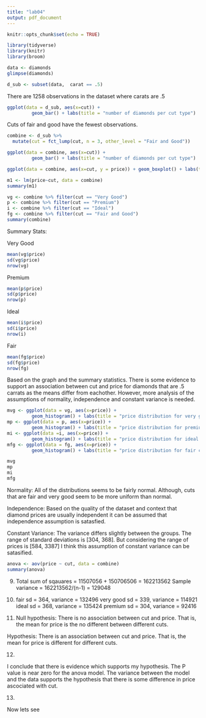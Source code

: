 ```yaml
---
title: "lab04"
output: pdf_document
---
```


```r
knitr::opts_chunk$set(echo = TRUE)
```
```r
library(tidyverse)
library(knitr)
library(broom)
```
```r
data <- diamonds
glimpse(diamonds)
```
```r
d_sub <- subset(data,  carat == .5)
```
There are 1258 observations in the dataset where carats are .5

```r
ggplot(data = d_sub, aes(x=cut)) +
         geom_bar() + labs(title = "number of diamonds per cut type")

```
Cuts of fair and good have the fewest observations. 

```r
combine <- d_sub %>% 
  mutate(cut = fct_lump(cut, n = 3, other_level = "Fair and Good")) 

```
```r
ggplot(data = combine, aes(x=cut)) +
         geom_bar() + labs(title = "number of diamonds per cut type")

```
```r
ggplot(data = combine, aes(x=cut, y = price)) + geom_boxplot() + labs(title = "asccoation between diamond cut and price ", y = "price USD")
```
```r
m1 <- lm(price~cut, data = combine)
summary(m1)
```

```r
vg <- combine %>% filter(cut == "Very Good")
p <- combine %>% filter(cut == "Premium")
i <- combine %>% filter(cut == "Ideal")
fg <- combine %>% filter(cut == "Fair and Good")
summary(combine)


```
Summary Stats:

Very Good
```r
mean(vg$price)
sd(vg$price)
nrow(vg)

```
Premium
```r
mean(p$price)
sd(p$price)
nrow(p)
```
Ideal
```r
mean(i$price)
sd(i$price)
nrow(i)
```
Fair
```r
mean(fg$price)
sd(fg$price)
nrow(fg)
```

Based on the graph and the summary statistics. There is some evidence to support an association between cut and price for diamonds that are .5 carrats as the means differ from eachother. However, more analysis of the assumptions of normality, independence and constant variance is needed.  



```r
mvg <- ggplot(data = vg, aes(x=price)) +
         geom_histogram() + labs(title = "price distribution for very good cut")
mp <- ggplot(data = p, aes(x=price)) +
         geom_histogram() + labs(title = "price distribution for premium cut")
mi <- ggplot(data =i, aes(x=price)) +
         geom_histogram() + labs(title = "price distribution for ideal cut")
mfg <- ggplot(data = fg, aes(x=price)) +
         geom_histogram() + labs(title = "price distribution for fair cut")

mvg 
mp
mi
mfg
```
Normality: All of the distributions seems to be fairly normal. Although, cuts that are fair and very good seem to be more uniform than normal. 

Independence: Based on the quality of the dataset and context that diamond prices are usually independent it can be assumed that independence assumption is satasfied. 

Constant Variance: The variance differs slightly between the groups. The range of standard deviations is [304, 368]. But considering the range of prices is [584, 3387] I think this assumption of constant variance can be satasified. 
```r
anova <- aov(price ~ cut, data = combine)
summary(anova)
```

9)
Total sum of sqauares = 11507056 + 150706506 = 162213562
Sample variance = 162213562/(n-1) = 129048

10)
fair sd = 364, variance = 132496
very good sd = 339, variance = 114921
ideal sd = 368, variance = 135424
premium sd = 304, variance = 92416

11)
Null hypothesis:  There is no association between cut and price. That is, the mean for price is the no different between different cuts.

Hypothesis: There is an association between cut and price. That is, the mean for price is different for different cuts. 

12)

I conclude that there is evidence which supports my hypothesis. The P value is near zero for the anova model. The variance between the model and the data supports the hypothesis that there is some difference in price ascociated with cut.  

13)

Now lets see 


